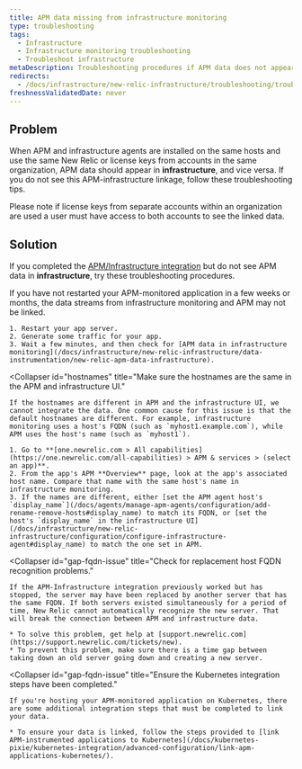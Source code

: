 ```yaml
---
title: APM data missing from infrastructure monitoring
type: troubleshooting
tags:
  - Infrastructure
  - Infrastructure monitoring troubleshooting
  - Troubleshoot infrastructure
metaDescription: Troubleshooting procedures if APM data does not appear in your infrastructure monitoring UI in New Relic.
redirects:
  - /docs/infrastructure/new-relic-infrastructure/troubleshooting/troubleshooting-apm-data-not-infrastructure
freshnessValidatedDate: never
---
```


## Problem

When APM and infrastructure agents are installed on the same hosts and use the same New Relic <InlinePopover type="licenseKey" /> or license keys from accounts in the same organization, APM data should appear in **infrastructure**, and vice versa. If you do not see this APM-infrastructure linkage, follow these troubleshooting tips.

Please note if license keys from separate accounts within an organization are used a user must have access to both accounts to see the linked data.

## Solution

If you completed the [APM/Infrastructure integration](/docs/infrastructure/new-relic-infrastructure/data-instrumentation/new-relic-apm-data-infrastructure) but do not see APM data in **infrastructure**, try these troubleshooting procedures.

<CollapserGroup>
  <Collapser
    id="restart-app-server"
    title="Restart the app server."
  >
    If you have not restarted your APM-monitored application in a few weeks or months, the data streams from infrastructure monitoring and APM may not be linked.

    1. Restart your app server.
    2. Generate some traffic for your app.
    3. Wait a few minutes, and then check for [APM data in infrastructure monitoring](/docs/infrastructure/new-relic-infrastructure/data-instrumentation/new-relic-apm-data-infrastructure).
  </Collapser>

  <Collapser
    id="hostnames"
    title="Make sure the hostnames are the same in the APM and infrastructure UI."
  >
    If the hostnames are different in APM and the infrastructure UI, we cannot integrate the data. One common cause for this issue is that the default hostnames are different. For example, infrastructure monitoring uses a host's FQDN (such as `myhost1.example.com`), while APM uses the host's name (such as `myhost1`).

    1. Go to **[one.newrelic.com > All capabilities](https://one.newrelic.com/all-capabilities) > APM & services > (select an app)**.
    2. From the app's APM **Overview** page, look at the app's associated host name. Compare that name with the same host's name in infrastructure monitoring.
    3. If the names are different, either [set the APM agent host's `display_name`](/docs/agents/manage-apm-agents/configuration/add-rename-remove-hosts#display_name) to match its FQDN, or [set the host's `display_name` in the infrastructure UI](/docs/infrastructure/new-relic-infrastructure/configuration/configure-infrastructure-agent#display_name) to match the one set in APM.
  </Collapser>

  <Collapser
    id="gap-fqdn-issue"
    title="Check for replacement host FQDN recognition problems."
  >
    If the APM-Infrastructure integration previously worked but has stopped, the server may have been replaced by another server that has the same FQDN. If both servers existed simultaneously for a period of time, New Relic cannot automatically recognize the new server. That will break the connection between APM and infrastructure data.

    * To solve this problem, get help at [support.newrelic.com](https://support.newrelic.com/tickets/new).
    * To prevent this problem, make sure there is a time gap between taking down an old server going down and creating a new server.
  </Collapser>

  <Collapser
    id="gap-fqdn-issue"
    title="Ensure the Kubernetes integration steps have been completed."
  >
    If you're hosting your APM-monitored application on Kubernetes, there are some additional integration steps that must be completed to link your data.

    * To ensure your data is linked, follow the steps provided to [link APM-instrumented applications to Kubernetes](/docs/kubernetes-pixie/kubernetes-integration/advanced-configuration/link-apm-applications-kubernetes/).
  </Collapser>
</CollapserGroup>
